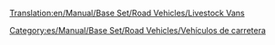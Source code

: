 [[Translation:en/Manual/Base Set/Road Vehicles/Livestock Vans]]

{{es/Manual/Base Set/Road Vehicles/Vehículo de carretera|nombre    = Camión de Ganado Talbott
  |imagen    = en/Archive/Old 32bpp/Talbott Livestock Van.png
  |precio    = 8.610 € (4.305 £)
  |velocidad = 48 km/h (30 mph)
  |coste     = 842 € (421 £)
  |diseño    = 1935
  |duración  = 15
  |capacidad = 14 cabezas de ganado
}}
{{es/Manual/Base Set/Road Vehicles/Vehículo de carretera|nombre    = Camión de Ganado Uhl
  |imagen    = en/Archive/Old 32bpp/Uhl Livestock Van.png
  |precio    = 10.660 € (5.330 £)
  |velocidad = 88 km/h (55 mph)
  |coste     = 1.574 € (787 £)
  |diseño    = 1980
  |duración  = 15
  |capacidad = 16 cabezas de ganado
}}
{{es/Manual/Base Set/Road Vehicles/Vehículo de carretera|nombre    = Camión de Ganado Foster
  |imagen    = en/Archive/Old 32bpp/Foster Livestock Van.png
  |precio    = 11.480 € (5.740 £)
  |velocidad = 112 km/h (70 mph)
  |coste     = 2.250 € (1.125 £)
  |diseño    = 2022
  |duración  = 15
  |capacidad = 18 cabezas de ganado
}}


[[Category:es/Manual/Base Set/Road Vehicles/Vehículos de carretera]]